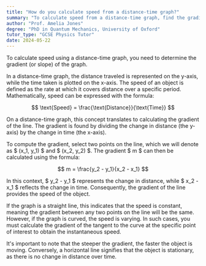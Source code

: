 ```yaml
---
title: "How do you calculate speed from a distance-time graph?"
summary: "To calculate speed from a distance-time graph, find the gradient (slope) of the graph."
author: "Prof. Amelia Jones"
degree: "PhD in Quantum Mechanics, University of Oxford"
tutor_type: "GCSE Physics Tutor"
date: 2024-05-22
---
```


To calculate speed using a distance-time graph, you need to determine the gradient (or slope) of the graph.

In a distance-time graph, the distance traveled is represented on the y-axis, while the time taken is plotted on the x-axis. The speed of an object is defined as the rate at which it covers distance over a specific period. Mathematically, speed can be expressed with the formula:

$$
\text{Speed} = \frac{\text{Distance}}{\text{Time}}
$$

On a distance-time graph, this concept translates to calculating the gradient of the line. The gradient is found by dividing the change in distance (the y-axis) by the change in time (the x-axis).

To compute the gradient, select two points on the line, which we will denote as $ (x_1, y_1) $ and $ (x_2, y_2) $. The gradient $ m $ can then be calculated using the formula:

$$
m = \frac{y_2 - y_1}{x_2 - x_1}
$$

In this context, $ y_2 - y_1 $ represents the change in distance, while $ x_2 - x_1 $ reflects the change in time. Consequently, the gradient of the line provides the speed of the object.

If the graph is a straight line, this indicates that the speed is constant, meaning the gradient between any two points on the line will be the same. However, if the graph is curved, the speed is varying. In such cases, you must calculate the gradient of the tangent to the curve at the specific point of interest to obtain the instantaneous speed.

It's important to note that the steeper the gradient, the faster the object is moving. Conversely, a horizontal line signifies that the object is stationary, as there is no change in distance over time.
    